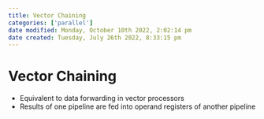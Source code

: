```yaml
---
title: Vector Chaining
categories: ['parallel']
date modified: Monday, October 10th 2022, 2:02:14 pm
date created: Tuesday, July 26th 2022, 8:33:15 pm
---
```


# Vector Chaining
- Equivalent to data forwarding in vector processors
- Results of one pipeline are fed into operand registers of another pipeline



